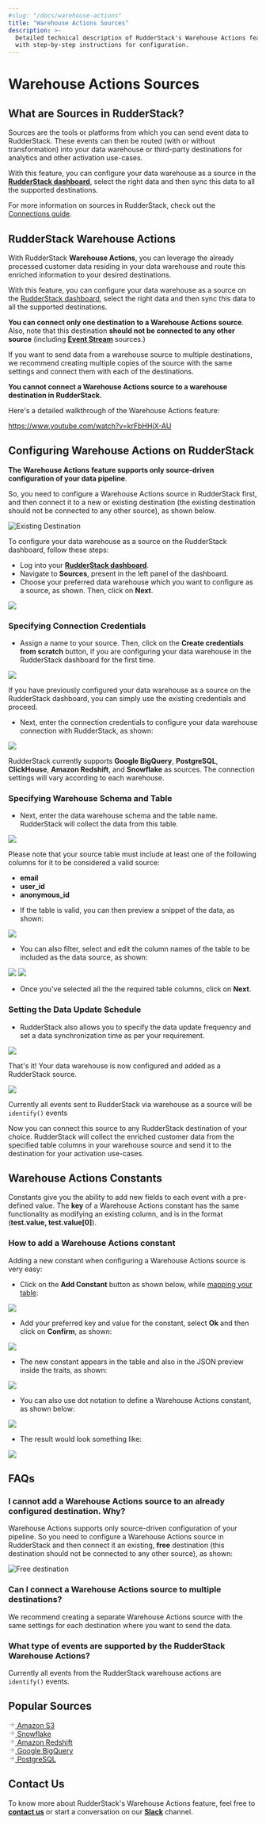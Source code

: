 ```yaml
---
#slug: "/docs/warehouse-actions"
title: "Warehouse Actions Sources"
description: >-
  Detailed technical description of RudderStack's Warehouse Actions feature,
  with step-by-step instructions for configuration.
---
```


# Warehouse Actions Sources

## What are Sources in RudderStack?

Sources are the tools or platforms from which you can send event data to RudderStack. These events can then be routed \(with or without transformation\) into your data warehouse or third-party destinations for analytics and other activation use-cases.

With this feature, you can configure your data warehouse as a source in the [**RudderStack dashboard**](https://app.rudderlabs.com/signup?type=freetrial), select the right data and then sync this data to all the supported destinations.


<div class="successBlock">

  For more information on sources in RudderStack, check out the
  <a href="https://rudderstack.com/docs/connections/">Connections guide</a>.
</div>

## RudderStack Warehouse Actions

With RudderStack **Warehouse Actions**, you can leverage the already processed customer data residing in your data warehouse and route this enriched information to your desired destinations.

With this feature, you can configure your data warehouse as a source on the <a href="https://app.rudderlabs.com/signup?type=freetrial">RudderStack dashboard</a>, select the right data and then sync this data to all the supported destinations.

<div class="warningBlock">

**You can connect only one destination to a Warehouse Actions source**. Also, note that this destination **should not be connected to any other source** \(including [**Event Stream**](https://rudderstack.com/docs/stream-sources/) sources.\)
</div>

<div class="infoBlock">

If you want to send data from a warehouse source to multiple destinations, we recommend creating multiple copies of the source with the same settings and connect them with each of the destinations.

</div>

<div class="dangerBlock">

**You cannot connect a Warehouse Actions source to a warehouse destination in RudderStack.**

</div>

Here's a detailed walkthrough of the Warehouse Actions feature:

https://www.youtube.com/watch?v=krFbHHjX-AU

## Configuring Warehouse Actions on RudderStack

<div class="warningBlock">

**The** **Warehouse Actions** **feature supports only source-driven configuration of your data pipeline**. 

So, you need to configure a Warehouse Actions source in RudderStack first, and then connect it to a new or existing destination \(the existing destination should not be connected to any other source\), as shown below.
</div>

<!--![](../.gitbook/assets/screenshot-2021-09-02-at-11.03.55-am.png)-->

<img src="../../../images/assets/screenshot-2021-09-02-at-11.03.55-am.png" alt="Existing Destination" />

To configure your data warehouse as a source on the RudderStack dashboard, follow these steps:

- Log into your [**RudderStack dashboard**](https://app.rudderlabs.com/signup?type=freetrial).
- Navigate to **Sources**, present in the left panel of the dashboard.
- Choose your preferred data warehouse which you want to configure as a source, as shown. Then, click on **Next**.

<img src="../../../images/assets/1 (8).png" />

### Specifying Connection Credentials

- Assign a name to your source. Then, click on the **Create credentials from scratch** button, if you are configuring your data warehouse in the RudderStack dashboard for the first time.

<img src="../../../images/assets/2 (1) (1).png" />

<div class="infoBlock">

If you have previously configured your data warehouse as a source on the RudderStack dashboard, you can simply use the existing credentials and proceed.

</div>

- Next, enter the connection credentials to configure your data warehouse connection with RudderStack, as shown:

<img src="../../../images/assets/screen-shot-2020-12-08-at-9.37.06-pm.png" />

<div class="warningBlock">

RudderStack currently supports **Google BigQuery**, **PostgreSQL**, **ClickHouse**, **Amazon Redshift**, and **Snowflake** as sources. The connection settings will vary according to each warehouse.

</div>

### Specifying Warehouse Schema and Table

- Next, enter the data warehouse schema and the table name. RudderStack will collect the data from this table.

<img src="../../../images/assets/4 (7).png" />

<div class="warningBlock">

Please note that your source table must include at least one of the following columns for it to be considered a valid source:
  
<ul><li><strong>email</strong></li>
<li><strong>user_id</strong></li>
<li><strong>anonymous_id</strong></li></ul>
</div>

- If the table is valid, you can then preview a snippet of the data, as shown:

<img src="../../../images/assets/5.png" />

- You can also filter, select and edit the column names of the table to be included as the data source, as shown:

<img src="../../../images/assets/6 (6).png" />

<img src="../../../images/assets/7 (2) (1).png" />

- Once you've selected all the the required table columns, click on **Next**.

### Setting the Data Update Schedule

- RudderStack also allows you to specify the data update frequency and set a data synchronization time as per your requirement.

<img src="../../../images/assets/8.png" />

That's it! Your data warehouse is now configured and added as a RudderStack source.

<img src="../../../images/assets/9.png" />

<div class="infoBlock">

Currently all events sent to RudderStack via warehouse as a source will be <code class="inline-code">identify()</code> events

</div>

Now you can connect this source to any RudderStack destination of your choice. RudderStack will collect the enriched customer data from the specified table columns in your warehouse source and send it to the destination for your activation use-cases.

## Warehouse Actions Constants

Constants give you the ability to add new fields to each event with a pre-defined value. The **key** of a Warehouse Actions constant has the same functionality as modifying an existing column, and is in the format \(**test.value, test.value\[0\]**\).

### How to add a Warehouse Actions constant

Adding a new constant when configuring a Warehouse Actions source is very easy:

- Click on the **Add Constant** button as shown below, while [mapping your table](https://rudderstack.com/docs/warehouse-actions#specifying-warehouse-schema-and-table):

<img src="../../../images/assets/image (77).png" />

- Add your preferred key and value for the constant, select **Ok** and then click on **Confirm**, as shown:

<img src="../../../images/assets/image (76).png" />

- The new constant appears in the table and also in the JSON preview inside the traits, as shown:

<img src="../../../images/assets/screenshot_2021-03-18_at_3.51.11_pm.png" />

- You can also use dot notation to define a Warehouse Actions constant, as shown below:

<img src="../../../images/assets/screenshot_2021-03-18_at_3.52.00_pm.png" />

- The result would look something like:

<img src="../../../images/assets/screenshot_2021-03-18_at_3.52.26_pm.png" />

## FAQs

### I cannot add a Warehouse Actions source to an already configured destination. Why?

Warehouse Actions supports only source-driven configuration of your pipeline. So you need to configure a Warehouse Actions source in RudderStack and then connect it an existing, **free** destination \(this destination should not be connected to any other source\), as shown:

<!--![](../.gitbook/assets/screenshot-2021-09-02-at-11.03.55-am%20%281%29.png)-->

<img src="../../../images/assets/screenshot-2021-09-02-at-11.03.55-am (1).png" alt="Free destination" />

### Can I connect a Warehouse Actions source to multiple destinations?

We recommend creating a separate Warehouse Actions source with the same settings for each destination where you want to send the data.

### What type of events are supported by the RudderStack Warehouse Actions?

Currently all events from the RudderStack warehouse actions are `identify()` events.

## Popular Sources

<!--{% page-ref page="amazon-s3.md" %}-->

<a class="pageRef" href="amazon-s3/">
  <div class="pageRefInner">
    <span class="pageRefArrow">
      <svg
        preserveAspectRatio="xMidYMid meet"
        height="1em"
        width="1em"
        fill="none"
        xmlns="http://www.w3.org/2000/svg"
        viewBox="0 0 24 24"
        strokeWidth="2"
        strokeLinecap="round"
        strokeLinejoin="round"
        stroke="currentColor"
        class="rightRefArrow"
      >
        <g>
          <line x1="5" y1="12" x2="19" y2="12"></line>
          <polyline points="12 5 19 12 12 19"></polyline>
        </g>
      </svg>
    </span>
    <span class="mainRefText">
      Amazon S3
    </span>
  </div>
</a>

<!--{% page-ref page="snowflake.md" %}-->

<a class="pageRef" href="snowflake/">
  <div class="pageRefInner">
    <span class="pageRefArrow">
      <svg
        preserveAspectRatio="xMidYMid meet"
        height="1em"
        width="1em"
        fill="none"
        xmlns="http://www.w3.org/2000/svg"
        viewBox="0 0 24 24"
        strokeWidth="2"
        strokeLinecap="round"
        strokeLinejoin="round"
        stroke="currentColor"
        class="rightRefArrow"
      >
        <g>
          <line x1="5" y1="12" x2="19" y2="12"></line>
          <polyline points="12 5 19 12 12 19"></polyline>
        </g>
      </svg>
    </span>
    <span class="mainRefText">
      Snowflake
    </span>
  </div>
</a>

<!--{% page-ref page="amazon-redshift.md" %}-->

<a class="pageRef" href="amazon-redshift/">
  <div class="pageRefInner">
    <span class="pageRefArrow">
      <svg
        preserveAspectRatio="xMidYMid meet"
        height="1em"
        width="1em"
        fill="none"
        xmlns="http://www.w3.org/2000/svg"
        viewBox="0 0 24 24"
        strokeWidth="2"
        strokeLinecap="round"
        strokeLinejoin="round"
        stroke="currentColor"
        class="rightRefArrow"
      >
        <g>
          <line x1="5" y1="12" x2="19" y2="12"></line>
          <polyline points="12 5 19 12 12 19"></polyline>
        </g>
      </svg>
    </span>
    <span class="mainRefText">
      Amazon Redshift
    </span>
  </div>
</a>

<!--{% page-ref page="google-bigquery.md" %}-->

<a class="pageRef" href="google-bigquery/">
  <div class="pageRefInner">
    <span class="pageRefArrow">
      <svg
        preserveAspectRatio="xMidYMid meet"
        height="1em"
        width="1em"
        fill="none"
        xmlns="http://www.w3.org/2000/svg"
        viewBox="0 0 24 24"
        strokeWidth="2"
        strokeLinecap="round"
        strokeLinejoin="round"
        stroke="currentColor"
        class="rightRefArrow"
      >
        <g>
          <line x1="5" y1="12" x2="19" y2="12"></line>
          <polyline points="12 5 19 12 12 19"></polyline>
        </g>
      </svg>
    </span>
    <span class="mainRefText">
      Google BigQuery
    </span>
  </div>
</a>

<!--{% page-ref page="postgresql.md" %}-->

<a class="pageRef" href="postgresql/">
  <div class="pageRefInner">
    <span class="pageRefArrow">
      <svg
        preserveAspectRatio="xMidYMid meet"
        height="1em"
        width="1em"
        fill="none"
        xmlns="http://www.w3.org/2000/svg"
        viewBox="0 0 24 24"
        strokeWidth="2"
        strokeLinecap="round"
        strokeLinejoin="round"
        stroke="currentColor"
        class="rightRefArrow"
      >
        <g>
          <line x1="5" y1="12" x2="19" y2="12"></line>
          <polyline points="12 5 19 12 12 19"></polyline>
        </g>
      </svg>
    </span>
    <span class="mainRefText">
      PostgreSQL
    </span>
  </div>
</a>

## Contact Us

To know more about RudderStack's Warehouse Actions feature, feel free to [**contact us**](mailto:%20docs@rudderstack.com) or start a conversation on our [**Slack**](https://rudderstack.com/join-rudderstack-slack-community) channel.
